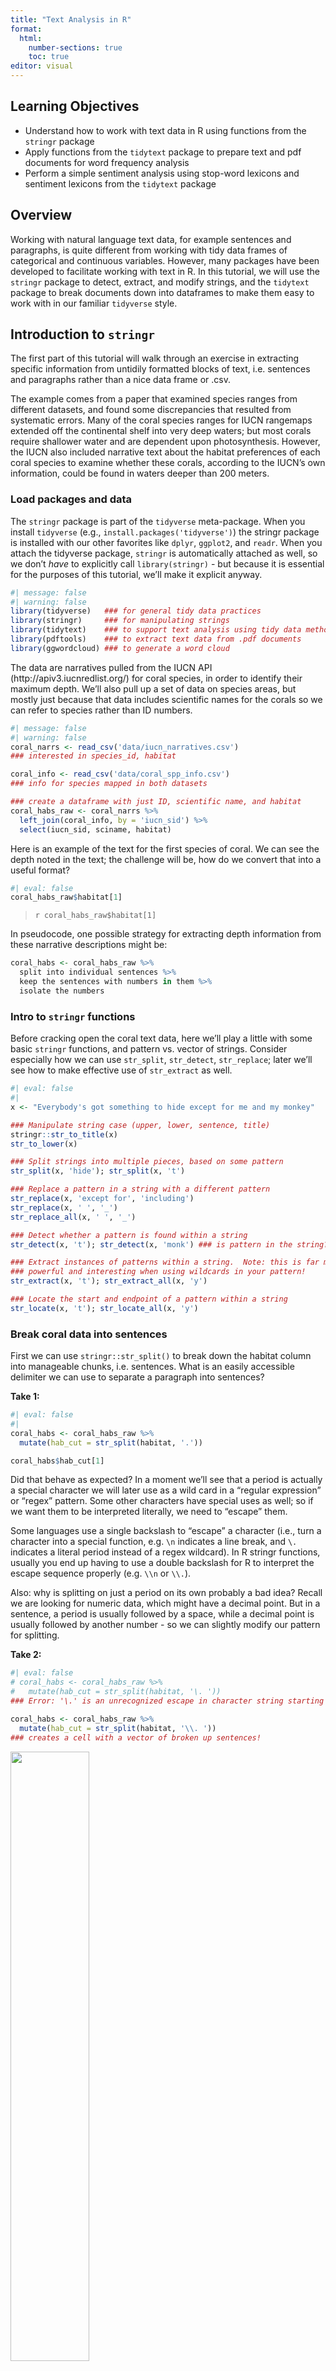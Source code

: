 ```yaml
---
title: "Text Analysis in R"
format: 
  html:
    number-sections: true
    toc: true
editor: visual
---
```


## Learning Objectives {.unnumbered}

-   Understand how to work with text data in R using functions from the `stringr` package
-   Apply functions from the `tidytext` package to prepare text and pdf documents for word frequency analysis
-   Perform a simple sentiment analysis using stop-word lexicons and sentiment lexicons from the `tidytext` package

## Overview

Working with natural language text data, for example sentences and paragraphs, is quite different from working with tidy data frames of categorical and continuous variables. However, many packages have been developed to facilitate working with text in $\textsf{R}$. In this tutorial, we will use the `stringr` package to detect, extract, and modify strings, and the `tidytext` package to break documents down into dataframes to make them easy to work with in our familiar `tidyverse` style.

## Introduction to `stringr`

The first part of this tutorial will walk through an exercise in extracting specific information from untidily formatted blocks of text, i.e. sentences and paragraphs rather than a nice data frame or .csv.

The example comes from a paper that examined species ranges from different datasets, and found some discrepancies that resulted from systematic errors. Many of the coral species ranges for IUCN rangemaps extended off the continental shelf into very deep waters; but most corals require shallower water and are dependent upon photosynthesis. However, the IUCN also included narrative text about the habitat preferences of each coral species to examine whether these corals, according to the IUCN's own information, could be found in waters deeper than 200 meters.

### Load packages and data

::: callout-tip
The `stringr` package is part of the `tidyverse` meta-package. When you install `tidyverse` (e.g., `install.packages('tidyverse')`) the stringr package is installed with our other favorites like `dplyr`, `ggplot2`, and `readr`. When you attach the tidyverse package, `stringr` is automatically attached as well, so we don't *have* to explicitly call `library(stringr)` - but because it is essential for the purposes of this tutorial, we'll make it explicit anyway.
:::

```r
#| message: false
#| warning: false
library(tidyverse)   ### for general tidy data practices
library(stringr)     ### for manipulating strings
library(tidytext)    ### to support text analysis using tidy data methods
library(pdftools)    ### to extract text data from .pdf documents
library(ggwordcloud) ### to generate a word cloud
```

The data are narratives pulled from the IUCN API (http://apiv3.iucnredlist.org/) for coral species, in order to identify their maximum depth. We'll also pull up a set of data on species areas, but mostly just because that data includes scientific names for the corals so we can refer to species rather than ID numbers.

```r
#| message: false
#| warning: false
coral_narrs <- read_csv('data/iucn_narratives.csv')
### interested in species_id, habitat

coral_info <- read_csv('data/coral_spp_info.csv')
### info for species mapped in both datasets

### create a dataframe with just ID, scientific name, and habitat
coral_habs_raw <- coral_narrs %>%
  left_join(coral_info, by = 'iucn_sid') %>%
  select(iucn_sid, sciname, habitat)
```

Here is an example of the text for the first species of coral. We can see the depth noted in the text; the challenge will be, how do we convert that into a useful format?

```r
#| eval: false
coral_habs_raw$habitat[1]
```

> `r coral_habs_raw$habitat[1]`

In pseudocode, one possible strategy for extracting depth information from these narrative descriptions might be:

``` r
coral_habs <- coral_habs_raw %>%
  split into individual sentences %>%
  keep the sentences with numbers in them %>%
  isolate the numbers
```

### Intro to `stringr` functions

Before cracking open the coral text data, here we'll play a little with some basic `stringr` functions, and pattern vs. vector of strings. Consider especially how we can use `str_split`, `str_detect`, `str_replace`; later we'll see how to make effective use of `str_extract` as well.

```r
#| eval: false
#| 
x <- "Everybody's got something to hide except for me and my monkey"

### Manipulate string case (upper, lower, sentence, title)
stringr::str_to_title(x)
str_to_lower(x)

### Split strings into multiple pieces, based on some pattern
str_split(x, 'hide'); str_split(x, 't')

### Replace a pattern in a string with a different pattern
str_replace(x, 'except for', 'including')
str_replace(x, ' ', '_')
str_replace_all(x, ' ', '_')

### Detect whether a pattern is found within a string
str_detect(x, 't'); str_detect(x, 'monk') ### is pattern in the string? T/F

### Extract instances of patterns within a string.  Note: this is far more
### powerful and interesting when using wildcards in your pattern!
str_extract(x, 't'); str_extract_all(x, 'y')

### Locate the start and endpoint of a pattern within a string
str_locate(x, 't'); str_locate_all(x, 'y')
```

### Break coral data into sentences

First we can use `stringr::str_split()` to break down the habitat column into manageable chunks, i.e. sentences. What is an easily accessible delimiter we can use to separate a paragraph into sentences?

**Take 1:**

```r
#| eval: false
#| 
coral_habs <- coral_habs_raw %>%
  mutate(hab_cut = str_split(habitat, '.'))

coral_habs$hab_cut[1]
```

Did that behave as expected? In a moment we'll see that a period is actually a special character we will later use as a wild card in a "regular expression" or "regex" pattern. Some other characters have special uses as well; so if we want them to be interpreted literally, we need to "escape" them.

Some languages use a single backslash to "escape" a character (i.e., turn a character into a special function, e.g. `\n` indicates a line break, and `\.` indicates a literal period instead of a regex wildcard). In R stringr functions, usually you end up having to use a double backslash for R to interpret the escape sequence properly (e.g. `\\n` or `\\.`).

Also: why is splitting on just a period on its own probably a bad idea? Recall we are looking for numeric data, which might have a decimal point. But in a sentence, a period is usually followed by a space, while a decimal point is usually followed by another number - so we can slightly modify our pattern for splitting.

**Take 2:**

```r
#| eval: false
# coral_habs <- coral_habs_raw %>%
#   mutate(hab_cut = str_split(habitat, '\. '))
### Error: '\.' is an unrecognized escape in character string starting "'\."

coral_habs <- coral_habs_raw %>%
  mutate(hab_cut = str_split(habitat, '\\. '))
### creates a cell with a vector of broken up sentences!
```

![](expert_regex.jpg){width="50%" fig-align="center"}

#### Use `unnest()` to separate out vector into rows

The `str_split` function leaves the chopped string in a difficult format - a vector within a dataframe cell. `unnest()` will unpack that vector into individual rows for us.

```r
coral_habs <- coral_habs_raw %>%
  mutate(hab_cut = str_split(habitat, '\\. ')) %>%
  unnest(hab_cut)
```

Note the number of observations skyrocketed (`r nrow(coral_habs_raw)` --\> `r nrow(coral_habs)`! Each paragraph was a single observation (for one coral species); now each species description is separated out into multiple rows, each containing a sentence.

### Identify sentences with numbers in them

We can use `str_detect()` to identify which observations contain a certain pattern, e.g., a number. We can use this in conjunction with `filter` to keep only those observations that match the pattern.

Without wildcards, we'd have to identify each specific number. This would be annoying. Instead we can use some basic "regular expressions" or "regex" as wild card expressions. We put these in square brackets to create a list of everything we would want to match, e.g. `[aeiou]` would match any instance of lower case vowels. Ranges of numbers or letters can also be included, e.g., `[a-z]` is all lower-case letters (without diacritical marks like accents...), `[A-Z]` is all upper-case letters, `[0-9]` is all numeric characters. Combinations or subsets work as well: what would `[a-f]`, `[A-z]`, `[A-m3-9]` match?

Helpful for testing regex: https://regex101.com/

```r
### Without wildcards
coral_habs <- coral_habs_raw %>%
  mutate(hab_cut = str_split(habitat, '\\. ')) %>%
  unnest(hab_cut) %>%
  filter(str_detect(hab_cut, '1') | str_detect(hab_cut, '2'))

### With wildcards
coral_habs <- coral_habs_raw %>%
  mutate(hab_cut = str_split(habitat, '\\. ')) %>%
  unnest(hab_cut) %>%
  filter(str_detect(hab_cut, '[0-9]'))
```

#### But not all numbers are depths

How can we differentiate further to get at depth info?

-   exclude years? Knowing a bit about corals, can probably exclude any four-digit numbers as their depth; problems with that?
-   match pattern of number followed by " m" as all depths are given in meters

```r
coral_depth <- coral_habs %>%
  filter(str_detect(hab_cut, '[0-9] m')) %>%
  mutate(depth = str_extract(hab_cut, '[0-9] m'))

```

Why didn't that work???? Only matched the single digit next to the "m"!

We need to use a regular expressions quantifier in our pattern:

-   `+` means one or more times
-   `*` means zero or more times
-   `?` means zero or one time
-   `{3}` means exactly three times
-   `{2,4}` means two to four times; `{2,}` means two or more times

```r

years <- coral_habs %>%
  mutate(year = str_extract(hab_cut, '[0-9]{4}')) 
### looks for four numbers together

coral_depth <- coral_habs %>%
  filter(str_detect(hab_cut, '[0-9] m')) %>%
  mutate(depth = str_extract(hab_cut, '[0-9]+ m')) 
### looks for one or more numbers, followed by ' m'
### Still misses the ranges e.g. "3-30 m" - how to capture?

### let it also capture "-" in the brackets
coral_depth <- coral_habs %>%
  filter(str_detect(hab_cut, '[0-9] m')) %>%
  mutate(depth = str_extract(hab_cut, '[0-9-]+ m'))

```

Also can use a "not" operator inside the brackets:

-   `'[^a-z]'` matches "anything that is not a lower case letter"
-   BUT: `'^[a-z]'` matches a start of a string, then a lower case letter.
-   NOTE: `^` outside brackets means start of a string, inside brackets means "not"

```r
### split 'em (using the "not" qualifier), convert to numeric, keep the largest
coral_depth <- coral_habs %>%
  filter(str_detect(hab_cut, '[0-9] m')) %>%
  mutate(depth_char = str_extract(hab_cut, '[0-9-]+ m'),
         depth_num = str_split(depth_char, '[^0-9]')) %>%
  unnest(depth_num)

coral_depth <- coral_depth %>%
  mutate(depth_num = as.numeric(depth_num)) %>%
  filter(!is.na(depth_num)) %>%
  group_by(iucn_sid, sciname) %>%
  mutate(depth_num = max(depth_num),
         n = n()) %>%
  distinct()
```

Note, still some issues in here: some fields show size e.g. 1 m diameter; other fields have slightly different formatting of depth descriptors; so it's important to make sure the filters (a) get everything you want and (b) exclude everything you don't want. We could keep going but we'll move on for now...

### Other examples of `stringr` functionality

#### start string, end string, and "or" operator

Combining multiple tests using "or", and adding string start and end characters.

```r
coral_threats <- coral_narrs %>%
  select(iucn_sid, threats) %>%
  mutate(threats = tolower(threats),
         threats_cut = str_split(threats, '\\. ')) %>%
  unnest(threats_cut) %>%
  filter(str_detect(threats_cut, '^a|s$')) 
    ### NOTE: ^ outside brackets is start of a string, but inside brackets it's a negation
```

#### cleaning up column names in a data frame

Spaces and punctuation in column names can be a hassle, but often when reading in .csvs and Excel files, column names include extra stuff. Use regex and `str_replace` to get rid of these! (or `janitor::clean_names()`...)

```r
#| eval: false
crappy_colname <- 'Per-capita income ($US) (2015 dollars)'
tolower(crappy_colname) %>%
  str_replace_all('[^a-z0-9]+', '_') %>%
  str_replace('^_|_$', '') ### in case any crap at the start or end
```

#### Lazy vs. greedy evaluation

When using quantifiers in regex patterns, we need to consider lazy vs. greedy evaluation of quantifiers. "Lazy" will find the shortest piece of a string that matches the pattern (gives up at its first opportunity); "greedy" will match the largest piece of a string that matches the pattern (takes as much as it can get). "Greedy" is the default behavior, but if we include a question mark after the quantifier we force it to evaluate in the lazy manner.

```r
#| eval: false
x <- "Everybody's got something to hide except for me and my monkey"
x %>% str_replace('b.+e', '...')
x %>% str_replace('b.+?e', '...')
```

#### Lookaround (Lookahead and lookbehind) assertions

A little more advanced - Lookahead and lookbehind assertions are useful to match a pattern led by or followed by another pattern. The lookaround pattern is not included in the match, but helps to find the right neighborhood for the proper match.

```r
#| eval: false

y <- 'one fish two fish red fish blue fish'
y %>% str_locate('(?<=two) fish')   ### match " fish" immediately preceded by "two"
y %>% str_locate('fish (?=blue)')   ### match "fish " immediately followed by "blue"
y %>% str_replace_all('(?<=two|blue) fish', '...')

```

#### Using regex in `list.files()` to automate file finding

`list.files()` is a ridiculously handy function when working with tons of data sets. At its most basic, it simply lists all the non-hidden files in a given location. But if you have a folder with more folders with more folders with data you want to pull in, you can get fancy with it:

-   use `recursive = TRUE` to find files in subdirectories
-   use `full.names = TRUE` to catch the entire path to the file (otherwise just gets the basename of the file)
-   use `all.files = TRUE` if you need to find hidden files (e.g. `.gitignore`)
-   use `pattern = 'whatever'` to only select files whose basename matches the pattern - including regex!

```r
#| eval: false

list.files(path = 'sample_files')
list.files(path = 'sample_files', pattern = 'jpg$', full.names = TRUE, recursive = TRUE)
list.files(path = '~/github/text_workshop/sample_files', pattern = '[0-9]{4}', 
           full.names = TRUE, recursive = TRUE)
```

```r
raster_files <- list.files('sample_files', pattern = '^sample.+[0-9]{4}.tif$') 
  ### note: should technically be '\\.tif$' - do you see why?

### then create a raster stack from the files in raster_files, or loop 
### over them, or whatever you need to do!
```

## Reading text from pdfs using `pdftools`

### Overview

How often have you run across a published paper with awesome-looking data, but it is only available in PDF format? ARGHHH! But using the `pdftools` package and some `stringr` functions with regex patterns, we can get that data out and into a usable format.

### The `pdftools` package

The pdftools package basically has five functions:

-   `pdf_info(pdf, opw = "", upw = "")` to get metadata about the pdf itself
-   `pdf_text(pdf, opw = "", upw = "")` to get the text out of the pdf.
-   `pdf_fonts(pdf, opw = "", upw = "")` to find out what fonts are used (including embedded fonts)
-   `pdf_attachments(pdf, opw = "", upw = "")` umm attachments I guess?
-   `pdf_toc(pdf, opw = "", upw = "")` and a table of contents.

Really we'll just focus on `pdf_text()`.

```r
pdf_smith <- file.path('pdfs/smith_wilen_2003.pdf')

smith_text <- pdf_text(pdf_smith)
```

`pdf_text()` returns a vector of strings, one for each page of the pdf. To enable us to mess with it in tidyverse style, let's turn it into a dataframe, and keep track of the pages.

Then we can use `stringr::str_split()` to break the pages up into individual lines. Each line of the pdf is concluded with a backslash-n, so we can split on this. We will also add a line number in addition to the page number.

```r

smith_df <- data.frame(text = smith_text) # one row per page

smith_df <- data.frame(text = smith_text) %>%
  mutate(page = 1:n()) %>%
  mutate(text_sep = str_split(text, '\\n')) %>% # split by line, text_set=lists of lines 
  unnest(text_sep) # separate lists into rows

smith_df <- data.frame(text = smith_text) %>%
  mutate(page = 1:n()) %>%
  mutate(text_sep = str_split(text, '\\n')) %>%
  unnest(text_sep) %>%
  group_by(page) %>%
  mutate(line = 1:n()) %>% # add line #s by page
  ungroup()

```

### Getting the table out of the PDF

Let's look at the PDF: specifically we want to get the data in the table on page 8 of the document. More specifically, the table data is in lines 8 to 18 on page 8. This is a table comparing the number of active urchin divers to the number of patches in which they dove for urchins, from 1988 to 1999.

```r
#| eval: false
smith_df %>% filter(page == 8 & between(line, 7, 25)) %>% pull(text_sep)
```

> `r smith_df %>% filter(page == 8 & between(line, 7, 25)) %>% pull(text_sep)`

-   The column headings are annoyingly just years, and R doesn't like numbers as column names, so we'll rename them as 'y####' for year.
-   Break up the columns separated by (probably tabs but we can just use) spaces. We'll use the `tidyr::separate` function to separate into columns by spaces. Note, one space and multiple spaces should count the same way - how can we do that in regex? (quantifiers!)

#### extract the table (not run in workshop)

```r
#| warning: false

### We want to extract data from the table on page 8
page8_df <- smith_df %>%
  filter(page == 8)

### Let's just brute force cut out the table
col_lbls <- c('n_patches', paste0('y', 1988:1999))

table1_df <- page8_df %>%
  filter(line %in% 8:18) %>%
  separate(col = text_sep, into = col_lbls, sep = ' +') 
```

#### format the extracted table (not run in workshop)

Now we can ditch the `text`, `page`, and `line` columns, and pull the result into a tidy format (long format rather than wide) for easier operations.

-   When we pull the 'y####' columns into a year column, let's turn those into integers instead of a character
-   Same goes for the number of patches and number of divers - they're all character instead of integer (because it started out as text).

```r
#| warning: false

table1_tidy_df <- table1_df %>%
  select(-text, -line, -page) %>%
  gather(year, n_divers, starts_with('y')) %>%
  mutate(year = str_replace(year, 'y', ''), ### or str_extract(year, '[0-9]{4}')
         year = as.integer(year),
         n_patches = as.integer(n_patches),
         n_divers = as.integer(n_divers))

DT::datatable(table1_tidy_df)
```

With `pdftools`, we extracted a data table, but we could also just extract the text itself if that's what we really wanted...

## Introduction to `tidytext` and sentiment analysis

Sentiment analysis is a fairly basic way to get a sense of the mood of a piece of text. In an eco-data-science sense, we can use sentiment analysis to understand perceptions of topics in environmental policy.

A good example is "Public Perceptions of Aquaculture: Evaluating Spatiotemporal Patterns of Sentiment around the World" by researchers Halley Froehlich, Becca Gentry, and Ben Halpern, in which they examine public perceptions of aquaculture by performing sentiment analyses on newspaper headlines from around the globe and government-solicited public comments on aquaculture policy and development. This paper is included in the 'pdfs' folder on Github, or [available here.](http://journals.plos.org/plosone/article?id=10.1371/journal.pone.0169281)

Another excellent example of sentiment analysis (among other text analyses) is an examination of then candidate Donald Trump's tweets from 2016, which noted that tweets from an iPhone and an Android phone were markedly different in tone; the thought was that the Android account (with generally far more negative tweets) was run by Trump while the iPhone (with generally more positive tweets) was tweets from a staffer. [See here for details.](http://varianceexplained.org/r/trump-tweets/)

Here we will apply word frequency analysis and sentiment analysis to a set of recent articles from the New York Times, each article discussing challenges and/or benefits of offshore wind energy development. On 3/21/2024, I searched the New York Times website for the term "offshore wind" and grabbed the text from the first six articles listed.

### Read in the newspaper articles

These articles are in plain text format. We can use `list.files` to find the correct files, then use `purrr::map` to read each file in, then combine the files into a dataframe. To uniquely identify the articles, we will then extract the publication date from the file path using `stringr::str_extract` and some regex magic, and also assign the title (first full line) across all rows of the dataframe.

```r
nyt_files <- list.files('data', pattern = 'nytimes.+txt', full.names = TRUE)
nyt_text <- purrr::map_chr(nyt_files, read_file)
nyt_df <- data.frame(text = nyt_text, file = basename(nyt_files)) %>%
  ### because the dates are in yyyy-mm-dd format (with dashes), extract with:
  mutate(date = str_extract(file, '[0-9-]+')) %>%
  ### Isolate the title: keep everything up to the first carriage return
  mutate(title = str_extract(text, '^.+(?=(\r|\n))'))
```

::: callout-tip
That last regular expression looks like a cat walked across a keyboard! But it reads, from left to right:

-   `^`: start at the beginning of the string
-   `.`: match any character (period as wildcard)
-   `+`: repeat the previous match (in this case, any character) one or more times
-   `(?=(\r|\n))`: look ahead to see if there is either a `\r` or a `\n`:
    -   `(?=...)` starts a "lookahead assertion"
    -   `(\r|\n)` matches either the carriage return `\r` OR (`|`) the end of line `\n`.

So: start at the beginning, and match all characters until you see the designated pattern (in this case a carriage return or end-of-line) as the next character, and then stop matching (without matching that designated pattern).
:::

Each row is a single file, representing a single article. Time for some `tidytext`! From the [vignette](https://cran.r-project.org/web/packages/tidytext/vignettes/tidytext.html):

> Using tidy data principles can make many text mining tasks easier, more effective, and consistent with tools already in wide use. Much of the infrastructure needed for text mining with tidy data frames already exists in packages like dplyr, broom, tidyr and ggplot2. In this package, we provide functions and supporting data sets to allow conversion of text to and from tidy formats, and to switch seamlessly between tidy tools and existing text mining packages.

The package authors, Julia Silge and David Robinson, have also written a fantastic resource for text mining with R, cleverly titled: [Text Mining with R](https://www.tidytextmining.com/).

### Word count analysis

We can use `tidytext::unnest_tokens()` to take our full text data and break it down into different chunks, called "tokens" by those in the know. Tokens include individual words (default), sentence, paragraph, n-grams (combinations of $n$ words in a row, e.g., bigrams or trigrams are two- and three-word phrases). To perform a word frequency analysis and sentiment analysis, we will focus on words as our token of choice, though more complex analyses might involve bigrams, trigrams, or other methods entirely. Let's tokenize our text and count up how frequently each word appears in each article.

```r
nyt_words_df <- nyt_df %>% 
  unnest_tokens(output = word, input = text, token = 'words')

nyt_wordcount <- nyt_words_df %>% 
  group_by(date, word) %>%
  summarize(n = n(), .groups = 'drop')
```

...OK, but check out which words show up the most. There are a lot of numbers, and a bunch of words that don't contain much interesting information. How can we limit those?

#### Remove stop words

Those very common (and often uninteresting) words are called "stop words." See `?stop_words` and `View(stop_words)` to look at documentation for stop words lexicons (from the `tidytext` package).

We will *remove* stop words using `tidyr::anti_join()`, which will *omit* any words in our `nyt_words_df` dataframe that appear in `stop_words`. Let's also remove numbers. Then let's rerun our word count.

```r
nyt_words_clean <- nyt_words_df %>% 
  anti_join(stop_words, by = 'word') %>%
  filter(!str_detect(word, '[0-9]'))

nyt_wordcount <- nyt_words_clean %>% 
  group_by(date, word) %>%
  summarize(n = n(), .groups = 'drop')
```

#### Find the top 5 words from each article (by date)

```r
top_5_words <- nyt_wordcount %>% 
  group_by(date) %>% 
  slice_max(order_by = n, n = 5) %>%
  ungroup()

ggplot(data = top_5_words, aes(x = n, y = word)) +
  geom_col(fill = "blue") +
  facet_wrap(~date, scales = "free")
```

Many of these words make perfect sense for articles about wind power! In addition to wind, power, project, and offshore, we see place names: Virginia, (New) Jersey, (New) York, and (Martha's) Vineyard.

Now let's generate a wordcloud of the top 25 words in the first article, using `ggwordcloud::geom_text_wordcloud()` in conjunction with `ggplot()`.

```r
#| fig-height: 2
#| fig-width: 4
#| fig-align: center
#| 
top25 <- nyt_wordcount %>% 
  filter(date == first(date)) %>%
  slice_max(order_by = n, n = 25)

word_cloud <- ggplot(data = top25, aes(label = word)) +
  geom_text_wordcloud(aes(color = n, size = n), shape = "diamond") +
  scale_size_area(max_size = 10) +
  scale_color_gradientn(colors = c("darkgreen","blue","purple")) +
  theme_minimal()

word_cloud
```

::: callout-tip
**Lemmatization**

Note in the above plots, we see the word "project" and the word "projects" separately - our code doesn't differentiate between the singular and plural forms of the word. Similarly, if we dug further into our data, we would see different conjugations and tenses of various verbs ("write" vs "wrote" vs "writing") and forms of adjectives.

"Lemmatization" is the process of converting all these various forms to a single root word prior to the analysis. This would convert instances of "projects" to "project", "writing" to "write", etc. Then, the word count analysis would be able to sum across the lemmatized root word for a more accurate picture.

Lemmatization is an important step in natural language processing, but it is beyond the scope for this introductory workshop.
:::

### Sentiment analysis

First, check out the sentiment lexicons, included in the `tidytext` package through the `get_sentiments()` function. From Julia Silge and David Robinson (https://www.tidytextmining.com/sentiment.html):

> The three general-purpose lexicons are
>
> -   AFINN from Finn Årup Nielsen,
> -   bing from Bing Liu and collaborators, and
> -   nrc (National Research Council Canada) from Saif Mohammad and Peter Turney
>
> All three of these lexicons are based on unigrams, i.e., single words. These lexicons contain many English words and the words are assigned scores for positive/negative sentiment, and also possibly emotions like joy, anger, sadness, and so forth. The nrc lexicon categorizes words in a binary fashion (“yes”/“no”) into categories of positive, negative, anger, anticipation, disgust, fear, joy, sadness, surprise, and trust. The bing lexicon categorizes words in a binary fashion into positive and negative categories. The AFINN lexicon assigns words with a score that runs between -5 and 5, with negative scores indicating negative sentiment and positive scores indicating positive sentiment. All of this information is tabulated in the sentiments dataset, and tidytext provides a function `get_sentiments()` to get specific sentiment lexicons without the columns that are not used in that lexicon.

Let's explore the sentiment lexicons. `bing` is included in `tidytext`, other lexicons (`afinn`, `nrc`, `loughran`) you'll be prompted to to download.

::: callout-important
**Warning**: These collections include some of the most offensive words you can think of.
:::

"afinn": Words ranked from -5 (very negative) to +5 (very positive)

```r
afinn_lex <- get_sentiments(lexicon = "afinn")
### you may be prompted to download an updated lexicon - say yes!

# Let's look at the pretty positive words:
afinn_pos <- get_sentiments("afinn") %>% 
  filter(value %in% c(3,4,5))
```

For comparison, check out the bing lexicon:

```r
bing_lex <- get_sentiments(lexicon = "bing")
```

And the nrc lexicon:https://saifmohammad.com/WebPages/NRC-Emotion-Lexicon.htm Includes bins for 8 emotions (anger, anticipation, disgust, fear, joy, sadness, surprise, trust) and positive / negative.

**Citation for NRC lexicon**: Crowdsourcing a Word-Emotion Association Lexicon, Saif Mohammad and Peter Turney, Computational Intelligence, 29 (3), 436-465, 2013.

Now nrc:

```r
nrc_lex <- get_sentiments(lexicon = "nrc")
```

For this tutorial, let's use the `bing` lexicon which ranks each word simply as positive or negative.

First, bind words in `nyt_words_clean` to `bing` lexicon:

```r
nyt_bing <- nyt_words_clean %>% 
  inner_join(bing_lex, by = 'word')
```

Let's find some counts of positive vs negative:

```r
bing_counts <- nyt_bing %>% 
  group_by(date, sentiment) %>%
  summarize(n = n()) %>%
  ungroup()

# Plot them: 
ggplot(data = bing_counts, aes(x = sentiment, y = n)) +
  geom_col() +
  facet_wrap(~date)
```

Taking the ratio of positive to negative, rather than the total counts per chapter, adjusts for some articles just being longer than others. Highly negative articles would have a value between 0 and 1, highly positive could go from 1 to infinity, so that's a problem. But plotting as log ratio, i.e., $\ln\left(\frac{positive}{negative}\right)$, balances that so a chapter with 10:1 positive:negative ratio would have the same *absolute* value ($\log(10) = 2.3$) as a chapter with 1:10 positive:negative ratio ($\log(0.1) = -2.3$).

Since all articles come from the same source (though not necessarily same author), we might also need to consider that the overall tone of the New York Times's prose is darker or lighter, so let's find the *overall* log ratio for the entire set of articles, and subtract that out. Similar adjustments might be made if comparing the sentiment across multiple chapters or books written by the same author, to account for the author's overall tone.

```r
### find log ratio score overall:
bing_log_ratio_all <- nyt_bing %>% 
  summarize(n_pos = sum(sentiment == 'positive'),
            n_neg = sum(sentiment == 'negative'),
            log_ratio = log(n_pos / n_neg))

### Find the log ratio score by article (date): 
bing_log_ratio_article <- nyt_bing %>% 
  group_by(date, title) %>% 
  summarize(n_pos = sum(sentiment == 'positive'),
            n_neg = sum(sentiment == 'negative'),
            log_ratio = log(n_pos / n_neg),
            .groups = 'drop') %>%
  mutate(log_ratio_adjust = log_ratio - bing_log_ratio_all$log_ratio) %>%
  mutate(pos_neg = ifelse(log_ratio_adjust > 0, 'pos', 'neg'))
```

Finally, let's plot the log ratios, and also include the title of each article as a `geom_text()`.

```r
ggplot(data = bing_log_ratio_article, 
       aes(x = log_ratio_adjust,
           y = fct_rev(factor(date)),
           fill = pos_neg)) +
  geom_col() +
  geom_text(x = 0, aes(label = title), hjust = .5, vjust = .5, size = 4) +
  labs(x = 'Adjusted log(positive/negative)',
       y = 'Article') +
  scale_fill_manual(values = c('pos' = 'slateblue', 'neg' = 'darkred')) +
  theme_minimal() +
  theme(legend.position = 'none')
  
```

Based on those titles, the resulting balance of positive vs. negative seems pretty reasonable!

::: callout-tip
This has been a very simple sentiment analysis. The `sentimentr` package (https://cran.r-project.org/web/packages/sentimentr/index.html) seems to be able to parse things at the sentence level, accounting for negations etc. (e.g. "I am not having a good day.")
:::

#### Sentiment analysis with afinn (not run in workshop):

First, bind words in `nyt_words_clean` to `afinn` lexicon:

```r
#| eval: false
nyt_afinn <- nyt_words_clean %>% 
  inner_join(afinn_lex, by = 'word')
```

Let's find some counts (by sentiment ranking):

```r
#| eval: false
#| 
afinn_counts <- nyt_afinn %>% 
  group_by(date, value) %>%
  summarize(n = n())

### Plot them: 
ggplot(data = afinn_counts, aes(x = value, y = n)) +
  geom_col() +
  facet_wrap(~date)

# Find the mean afinn score by article date: 
afinn_means <- nyt_afinn %>% 
  group_by(date) %>% 
  summarize(mean_afinn = mean(value))

ggplot(data = afinn_means, 
       aes(y = fct_rev(factor(date)),
           x = mean_afinn)) +
  geom_col() +
  labs(y = 'Article date')
```

#### Sentiment analysis with NRC lexicon (not run in workshop)

Recall, this assigns words to sentiment bins. Let's bind our article data to the NRC lexicon:

```r
#| eval: false

nyt_nrc <- nyt_words_clean %>% 
  inner_join(get_sentiments("nrc"))
```

Let's find the count of words by article and sentiment bin:

```r
#| eval: false

nyt_nrc_counts <- nyt_nrc %>% 
  group_by(date, sentiment) %>%
  summarize(n = n()) %>%
  ungroup()

ggplot(data = nyt_nrc_counts, aes(x = n, y = sentiment)) +
  geom_col() +
  facet_wrap(~date)
### perhaps order or color the sentiments by positive/negative

ggplot(data = nyt_nrc_counts, aes(x = n, 
                                     y = factor(date) %>%
                                       fct_rev())) +
  geom_col() +
  facet_wrap(~sentiment) +
  labs(y = 'Date of article')

```
